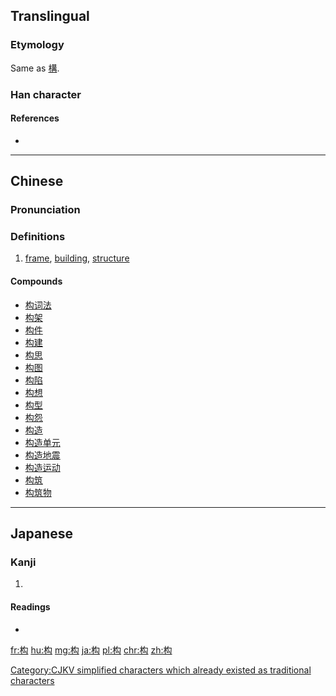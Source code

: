 {{also|構}}
==Translingual==

===Etymology===
{{Han compound|木|勾|c1=s|c2=p|ls=psc}}

Same as [[構]].

[[Category:CJKV simplified characters which already existed as traditional characters]]

===Han character===
{{Han char|rn=75|rad=木|as=04|sn=8|four=4792<sub>0</sub>|canj=木心戈 (DPI), X木心戈 (XDPI)|ids=⿰[[木]][[勾]]}}

====References====
* {{Han ref|kx=0514.210|dkj=14523|dj=0902.070|hdz=21174.010|uh=6784|ud=26500|bh=CCDB|bd=52443}}

----

==Chinese==
{{zh-hanzi-box|构|构/[[構]]}}

===Pronunciation===
{{zh-pron
|m=gòu
|c=gau3,kau3
|mc=y
|oc=y
|ma=
|cat=n
}}

===Definitions===
# [[frame]], [[building]], [[structure]]

====Compounds====
* [[构词法]]
* [[构架]]
* [[构件]]
* [[构建]]
* [[构思]]
* [[构图]]
* [[构陷]]
* [[构想]]
* [[构型]]
* [[构怨]]
* [[构造]]
* [[构造单元]]
* [[构造地震]]
* [[构造运动]]
* [[构筑]]
* [[构筑物]]

----

==Japanese==

===Kanji===
{{ja-kanji|grade=|rs=木04}}

# {{defn|lang=ja|sort=木04}}

====Readings====
* {{ja-readings|on=[[こう]] (kō)|kun=[[かまえる]] (kamaeru), [[かまう]] (kamau)}}

[[fr:构]]
[[hu:构]]
[[mg:构]]
[[ja:构]]
[[pl:构]]
[[chr:构]]
[[zh:构]]